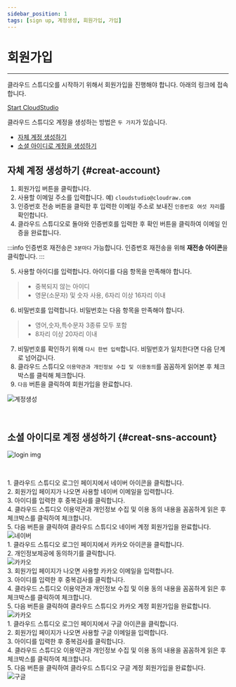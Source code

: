 ```yaml
---
sidebar_position: 1
tags: [sign up, 계정생성, 회원가입, 가입]
---
```



# 회원가입
<hr/>

클라우드 스튜디오를 시작하기 위해서 회원가입을 진행해야 합니다. 아래의 링크에 접속합니다.

[Start CloudStudio](https://cloudstudio.cloudraw.kr/signin)

클라우드 스튜디오 계정을 생성하는 방법은 ```두 가지```가 있습니다.

- [자체 계정 생성하기](#creat-account)
- [소셜 아이디로 계정을 생성하기](#creat-sns-account)

## **자체 계정 생성하기** {#creat-account}

1. 회원가입 버튼을 클릭합니다.
2. 사용할 이메일 주소를 입력합니다. 예) ```cloudstudio@cloudraw.com```
3. 인증번호 전송 버튼을 클릭한 후 입력한 이메일 주소로 보내진 ```인증번호 여섯 자리```를 확인합니다.
4. 클라우드 스튜디오로 돌아와 인증번호를 입력한 후 확인 버튼을 클릭하여 이메일 인증을 완료합니다.

:::info
인증번호 재전송은 ```3분마다``` 가능합니다. 인증번호 재전송을 위해 **재전송 아이콘**을 클릭합니다.
:::

5. 사용할 아이디를 입력합니다. 아이디를 다음 항목을 만족해야 합니다.

>  - 중복되지 않는 아이디
>  - 영문(소문자) 및 숫자 사용, 6자리 이상 16자리 이내

6.  비밀번호를 입력합니다. 비밀번호는 다음 항목을 만족해야 합니다.

>  - 영어,숫자,특수문자 3종류 모두 포함
>  - 8자리 이상 20자리 이내

7.  비밀번호를 확인하기 위해 ```다시 한번 입력```합니다. 비밀번호가 일치한다면 다음 단계로 넘어갑니다.
8.  클라우드 스튜디오 ```이용약관과 개인정보 수집 및 이용동의```를 꼼꼼하게 읽어본 후 체크박스를 클릭해 체크합니다.
9.  ```다음``` 버튼을 클릭하여 회원가입을 완료합니다.

<div className={styles.imgWrap}>
    <img src={createAccount} alt="계정생성" />
</div>

<p>&nbsp;</p>

## **소셜 아이디로 계정 생성하기** {#creat-sns-account}

<div className={styles.imgWrap}>
    <img src={login02} alt="login img" />
</div>

<p>&nbsp;</p>

<Tabs>
<TabItem value="naver-account" label="Naver 계정으로 회원가입">
    1. 클라우드 스튜디오 로그인 페이지에서 네이버 아이콘을 클릭합니다.
    <br/>
    2. 회원가입 페이지가 나오면 사용할 네이버 이메일을 입력합니다.
    <br/>
    3. 아이디를 입력한 후 중복검사를 클릭합니다.
    <br/>
    4. 클라우드 스튜디오 이용약관과 개인정보 수집 및 이용 동의 내용을 꼼꼼하게 읽은 후 체크박스를 클릭하여 체크합니다.
    <br/>
    5. 다음 버튼을 클릭하여 클라우드 스튜디오 네이버 계정 회원가입을 완료합니다.
    <div className={styles.imgWrap}>
        <img src={createAccountNaver} alt="네이버" />
    </div>
</TabItem>
<TabItem value="kakao-account" label="KaKao 계정으로 회원가입">
    1. 클라우드 스튜디오 로그인 페이지에서 카카오 아이콘을 클릭합니다.
    <BR/>
    2. 개인정보제공에 동의하기를 클릭합니다.
    <BR/>
     <div className={styles.imgWrap}>
        <img src={createAccountKakao01} alt="카카오" />
    </div>
    3. 회원가입 페이지가 나오면 사용할 카카오 이메일을 입력합니다.
    <BR/>
    3. 아이디를 입력한 후 중복검사를 클릭합니다.
    <BR/>
    4. 클라우드 스튜디오 이용약관과 개인정보 수집 및 이용 동의 내용을 꼼꼼하게 읽은 후 체크박스를 클릭하여 체크합니다.
    <BR/>
    5. 다음 버튼을 클릭하여 클라우드 스튜디오 카카오 계정 회원가입을 완료합니다.
     <div className={styles.imgWrap}>
        <img src={createAccountKakao03} alt="카카오" />
    </div>
</TabItem>
<TabItem value="google-account" label="Google 계정으로 회원가입">
    1. 클라우드 스튜디오 로그인 페이지에서 구글 아이콘을 클릭합니다.
    <BR/>
    2. 회원가입 페이지가 나오면 사용할 구글 이메일을 입력합니다.
    <BR/>
    3. 아이디를 입력한 후 중복검사를 클릭합니다.
    <BR/>
    4. 클라우드 스튜디오 이용약관과 개인정보 수집 및 이용 동의 내용을 꼼꼼하게 읽은 후 체크박스를 클릭하여 체크합니다.
    <BR/>
    5. 다음 버튼을 클릭하여 클라우드 스튜디오 구글 계정 회원가입을 완료합니다.
    <div className={styles.imgWrap}>
        <img src={createAccountGoogle} alt="구글" />
    </div>
</TabItem>
</Tabs>
